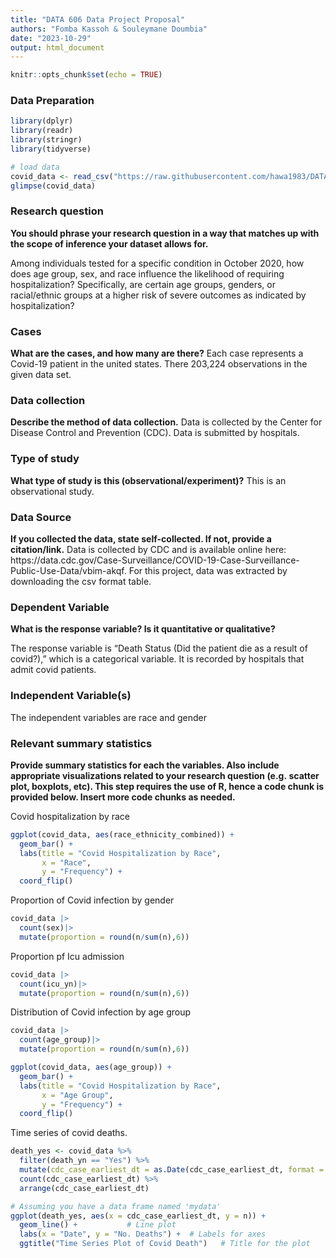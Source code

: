---
title: "DATA 606 Data Project Proposal"
authors: "Fomba Kassoh & Souleymane Doumbia"
date: "2023-10-29"
output: html_document
---

```{r setup, include=FALSE}
knitr::opts_chunk$set(echo = TRUE)
```
### Data Preparation


```{r}
library(dplyr)
library(readr)
library(stringr)
library(tidyverse)
```


```{r}
# load data
covid_data <- read_csv("https://raw.githubusercontent.com/hawa1983/DATA606-Project/main/covid_data1.csv")
glimpse(covid_data)
```


### Research question 

**You should phrase your research question in a way that matches up with the scope of inference your dataset allows for.**

Among individuals tested for a specific condition in October 2020, how does age group, sex, and race influence the likelihood of requiring hospitalization? Specifically, are certain age groups, genders, or racial/ethnic groups at a higher risk of severe outcomes as indicated by hospitalization?

### Cases 

**What are the cases, and how many are there?**
Each case represents a Covid-19 patient in the united states. There 203,224 observations in the given data set.


### Data collection 

**Describe the method of data collection.**
Data is collected by the Center for Disease Control and Prevention (CDC). Data is submitted by hospitals.


### Type of study 

**What type of study is this (observational/experiment)?**
This is an observational study.

### Data Source 

**If you collected the data, state self-collected. If not, provide a citation/link.**
Data is collected by CDC and is available online here: https://data.cdc.gov/Case-Surveillance/COVID-19-Case-Surveillance-Public-Use-Data/vbim-akqf. For this project, data was extracted by downloading the csv format table.



### Dependent Variable

**What is the response variable? Is it quantitative or qualitative?**

The response variable is "Death Status (Did the patient die as a result of covid?)," which is a categorical variable. It is recorded by hospitals that admit covid patients.

### Independent Variable(s)

The independent variables are race and gender


### Relevant summary statistics 

**Provide summary statistics for each the variables. Also include appropriate visualizations related to your research question (e.g. scatter plot, boxplots, etc). This step requires the use of R, hence a code chunk is provided below. Insert more code chunks as needed.**

Covid hospitalization by race
```{r by race}
ggplot(covid_data, aes(race_ethnicity_combined)) +
  geom_bar() +
  labs(title = "Covid Hospitalization by Race",
       x = "Race",
       y = "Frequency") +
  coord_flip()
```

Proportion of Covid infection by gender

```{r prop by sex}
covid_data |> 
  count(sex)|>
  mutate(proportion = round(n/sum(n),6))
```

Proportion pf Icu admission
```{r prop by icu}
covid_data |> 
  count(icu_yn)|>
  mutate(proportion = round(n/sum(n),6))
```

Distribution of Covid infection by age group
```{r prop by icu}
covid_data |> 
  count(age_group)|>
  mutate(proportion = round(n/sum(n),6))
```


```{r by race}
ggplot(covid_data, aes(age_group)) +
  geom_bar() +
  labs(title = "Covid Hospitalization by Race",
       x = "Age Group",
       y = "Frequency") +
  coord_flip()
```

Time series of covid deaths.
```{r}

death_yes <- covid_data %>%
  filter(death_yn == "Yes") %>%
  mutate(cdc_case_earliest_dt = as.Date(cdc_case_earliest_dt, format = "%m/%d/%Y")) %>%
  count(cdc_case_earliest_dt) %>%
  arrange(cdc_case_earliest_dt)

# Assuming you have a data frame named 'mydata'
ggplot(death_yes, aes(x = cdc_case_earliest_dt, y = n)) +
  geom_line() +           # Line plot
  labs(x = "Date", y = "No. Deaths") +  # Labels for axes
  ggtitle("Time Series Plot of Covid Death")   # Title for the plot


```
